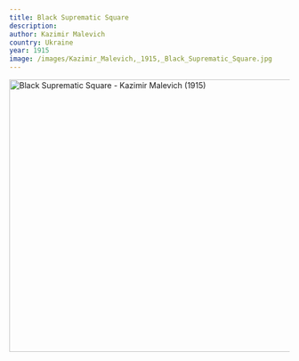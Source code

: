 ```yaml
---
title: Black Suprematic Square
description:
author: Kazimir Malevich
country: Ukraine
year: 1915
image: /images/Kazimir_Malevich,_1915,_Black_Suprematic_Square.jpg
---
```


<Image className="w-full" width="1080" height="489" src="/images/Kazimir_Malevich,_1915,_Black_Suprematic_Square.jpg"
       alt="Black Suprematic Square - Kazimir Malevich (1915)"
       caption="Black Suprematic Square - Kazimir Malevich (1915)"/>
